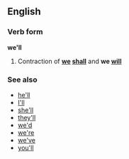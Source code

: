 ==English==
===Verb form===
'''we'll'''

#Contraction of '''[[we]] [[shall]]''' and '''we [[will]]'''

===See also===
*[[he'll]]
*[[I'll]]
*[[she'll]]
*[[they'll]]
*[[we'd]]
*[[we're]]
*[[we've]]
*[[you'll]]